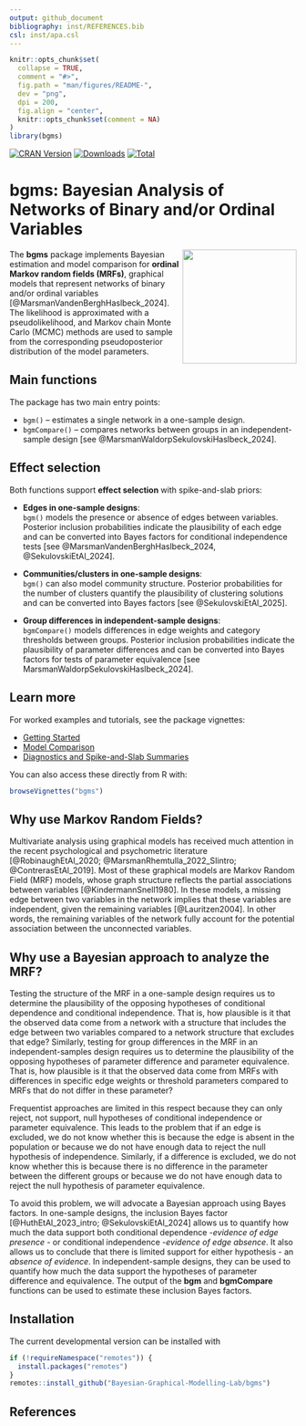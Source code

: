 ```yaml
---
output: github_document
bibliography: inst/REFERENCES.bib
csl: inst/apa.csl
---
```

  
```r
knitr::opts_chunk$set(
  collapse = TRUE,
  comment = "#>",
  fig.path = "man/figures/README-",
  dev = "png",
  dpi = 200,
  fig.align = "center",
  knitr::opts_chunk$set(comment = NA)
)
library(bgms)
```

<!-- badges: start -->
[![CRAN Version](https://www.r-pkg.org/badges/version/bgms)](https://cran.r-project.org/package=bgms)
[![Downloads](https://cranlogs.r-pkg.org/badges/bgms)](https://cran.r-project.org/package=bgms)
[![Total](https://cranlogs.r-pkg.org/badges/grand-total/bgms)](https://cran.r-project.org/package=bgms)
<!-- badges: end -->

# bgms: Bayesian Analysis of Networks of Binary and/or Ordinal Variables
  
<a href="https://bayesiangraphicalmodeling.com"><img src="inst/bgms_sticker.svg" height="200" align="right" /></a>

The **bgms** package implements Bayesian estimation and model comparison for
**ordinal Markov random fields (MRFs)**, graphical models that represent
networks of binary and/or ordinal variables [@MarsmanVandenBerghHaslbeck_2024].
The likelihood is approximated with a pseudolikelihood, and Markov chain Monte
Carlo (MCMC) methods are used to sample from the corresponding pseudoposterior
distribution of the model parameters.

## Main functions

The package has two main entry points:

- `bgm()` – estimates a single network in a one-sample design.  
- `bgmCompare()` – compares networks between groups in an independent-sample
  design [see @MarsmanWaldorpSekulovskiHaslbeck_2024].

## Effect selection

Both functions support **effect selection** with spike-and-slab priors:

- **Edges in one-sample designs**:  
  `bgm()` models the presence or absence of edges between variables. Posterior
  inclusion probabilities indicate the plausibility of each edge and can be
  converted into Bayes factors for conditional independence tests [see @MarsmanVandenBerghHaslbeck_2024, @SekulovskiEtAl_2024].

- **Communities/clusters in one-sample designs**:  
  `bgm()` can also model community structure. Posterior probabilities for the
  number of clusters quantify the plausibility of clustering solutions and can
  be converted into Bayes factors [see @SekulovskiEtAl_2025].

- **Group differences in independent-sample designs**:  
  `bgmCompare()` models differences in edge weights and category thresholds
  between groups. Posterior inclusion probabilities indicate the plausibility
  of parameter differences and can be converted into Bayes factors for tests of
  parameter equivalence [see MarsmanWaldorpSekulovskiHaslbeck_2024].
  
## Learn more

For worked examples and tutorials, see the package vignettes:

- [Getting Started](https://yourpkgdownsite/articles/intro.html)  
- [Model Comparison](https://yourpkgdownsite/articles/comparison.html)  
- [Diagnostics and Spike-and-Slab Summaries](https://yourpkgdownsite/articles/diagnostics.html)  

You can also access these directly from R with:

```r
browseVignettes("bgms")
```


## Why use Markov Random Fields?

Multivariate analysis using graphical models has received much attention in the recent psychological and psychometric literature [@RobinaughEtAl_2020; @MarsmanRhemtulla_2022_SIintro; @ContrerasEtAl_2019]. Most of these graphical models are Markov Random Field (MRF) models, whose graph structure reflects the partial associations between variables [@KindermannSnell1980]. In these models, a missing edge between two variables in the network implies that these variables are independent, given the remaining variables [@Lauritzen2004]. In other words, the remaining variables of the network fully account for the potential association between the unconnected variables.

## Why use a Bayesian approach to analyze the MRF?

Testing the structure of the MRF in a one-sample design requires us to determine the plausibility of the opposing hypotheses of conditional dependence and conditional independence. That is, how plausible is it that the observed data come from a network with a structure that includes the edge between two variables compared to a network structure that excludes that edge? Similarly, testing for group differences in the MRF in an independent-samples design requires us to determine the plausibility of the opposing hypotheses of parameter difference and parameter equivalence. That is, how plausible is it that the observed data come from MRFs with differences in specific edge weights or threshold parameters compared to MRFs that do not differ in these parameter?

Frequentist approaches are limited in this respect because they can only reject, not support, null hypotheses of conditional independence or parameter equivalence. This leads to the problem that if an edge is excluded, we do not know whether this is because the edge is absent in the population or because we do not have enough data to reject the null hypothesis of independence. Similarly, if a difference is excluded, we do not know whether this is because there is no difference in the parameter between the different groups or because we do not have enough data to reject the null hypothesis of parameter equivalence.

To avoid this problem, we will advocate a Bayesian approach using Bayes factors. In one-sample designs, the inclusion Bayes factor [@HuthEtAl_2023_intro; @SekulovskiEtAl_2024] allows us to quantify how much the data support both conditional dependence -<em>evidence of edge presence</em> - or conditional independence -<em>evidence of edge absence</em>. It also allows us to conclude that there is limited support for either hypothesis - an <em>absence of evidence</em>. In independent-sample designs, they can be used to quantify how much the data support the hypotheses of parameter difference and equivalence. The output of the <strong>bgm</strong> and <strong>bgmCompare</strong> functions can be used to estimate these inclusion Bayes factors.

## Installation

The current developmental version can be installed with	
```r
if (!requireNamespace("remotes")) {	
  install.packages("remotes")	
}	
remotes::install_github("Bayesian-Graphical-Modelling-Lab/bgms")
```


## References